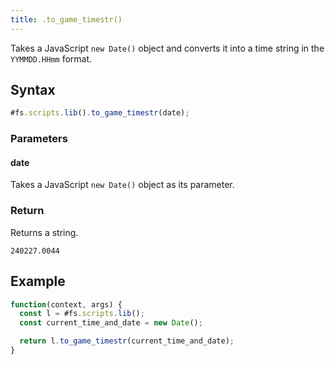 ```yaml
---
title: .to_game_timestr()
---
```


Takes a JavaScript `new Date()` object and converts it into a time string in the `YYMMDD.HHmm` format.

## Syntax

```js
#fs.scripts.lib().to_game_timestr(date);
```

### Parameters

#### date

Takes a JavaScript `new Date()` object as its parameter.

### Return

Returns a string.

```
240227.0044
```

## Example

```js
function(context, args) {
  const l = #fs.scripts.lib();
  const current_time_and_date = new Date();

  return l.to_game_timestr(current_time_and_date);
}
```
